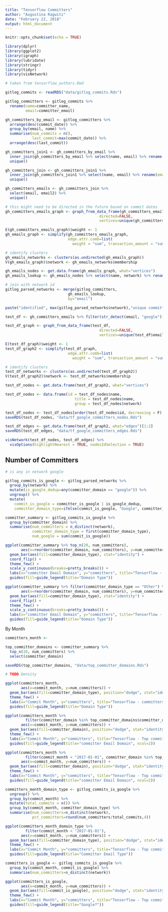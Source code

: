 ```yaml
---
title: "Tensorflow Committers"
author: "Augustina Ragwitz"
date: "February 22, 2018"
output: html_document
---
```


```r
knitr::opts_chunk$set(echo = TRUE)
```

```r

library(dplyr)
library(ggplot2)
library(igraph)
library(lubridate)
library(stringr)
library(tidyr)
library(visNetwork)
```

```r
# taken from tensorflow_authors.Rmd

gitlog_commits <- readRDS("data/gitlog_commits.Rds")

gitlog_committers <- gitlog_commits %>%
  rename(name=committer_name, 
         email=committer_email)
```


```r
gh_committers_by_email <- gitlog_committers %>%
  arrange(desc(commit_date)) %>%
  group_by(email, name) %>%
  summarise(num_commits = n(), 
            last_commit=max(commit_date)) %>%
  arrange(desc(last_commit)) 

gh_committers_join1 <- gh_committers_by_email %>%
  inner_join(gh_committers_by_email %>% select(name, email) %>% rename(name2=name), "email") %>%
  unique()

gh_committers_join <- gh_committers_join1 %>%
  inner_join(gh_committers_join1 %>% select(name, email) %>% rename(email2=email), "name") %>%
  unique()

gh_committers_emails <- gh_committers_join %>%
  select(email, email2) %>%
  unique()

# this might need to be directed in the future based on commit dates
gh_committers_emails_graph <- graph_from_data_frame(gh_committers_emails, 
                                          directed=FALSE,
                                          vertices=unique(gh_committers_emails$email2))

E(gh_committers_emails_graph)$weight <- 1
gh_emails_graph <- simplify(gh_committers_emails_graph, 
                            edge.attr.comb=list(
                              weight = "sum", transaction_amount = "sum", function(x)length(x)))

# identify clusters
gh_emails_networks <- clusters(as.undirected(gh_emails_graph))
V(gh_emails_graph)$network <- gh_emails_networks$membership

gh_emails_nodes <- get.data.frame(gh_emails_graph, what="vertices")
gh_emails_lookup <- gh_emails_nodes %>% select(name, network) %>% rename(email=name)

# join with network id
gitlog_parsed_networks <- merge(gitlog_committers,
                            gh_emails_lookup,
                            by="email")

paste("identified", max(gitlog_parsed_networks$network),"unique committers from", n_distinct(gh_emails_lookup$email),"emails")
```


```r
test_df <- gh_committers_emails %>% filter(str_detect(email, "google"))

test_df_graph <- graph_from_data_frame(test_df, 
                                          directed=FALSE,
                                          vertices=unique(test_df$email2))

E(test_df_graph)$weight <- 1
test_df_graph2 <- simplify(test_df_graph, 
                            edge.attr.comb=list(
                              weight = "sum", transaction_amount = "sum", function(x)length(x)))

# identify clusters
test_df_networks <- clusters(as.undirected(test_df_graph2))
V(test_df_graph2)$network <- test_df_networks$membership

test_df_nodes <- get.data.frame(test_df_graph2, what="vertices")

test_df_nodes <- data.frame(id = test_df_nodes$name, 
                               title = test_df_nodes$name, 
                               group = test_df_nodes$network)

test_df_nodes <- test_df_nodes[order(test_df_nodes$id, decreasing = F),]
saveRDS(test_df_nodes, "data/tf_google_committers_nodes.Rds")

test_df_edges <- get.data.frame(test_df_graph2, what="edges")[1:2]
saveRDS(test_df_edges, "data/tf_google_committers_edges.Rds")

visNetwork(test_df_nodes, test_df_edges) %>%
  visOptions(highlightNearest = TRUE, nodesIdSelection = TRUE)
```

## Number of Committers

```r

# is any in network google

gitlog_commits_is_google <- gitlog_parsed_networks %>%
  group_by(network) %>%
  mutate(is_google_dedup=any(committer_domain == "google")) %>%
  ungroup() %>%
  mutate(
    commit_is_google = committer_is_google | is_google_dedup,
    committer_domain_type=ifelse(commit_is_google, "Google", committer_domain_type))

```

```r
committer_summary <- gitlog_commits_is_google %>%
  group_by(committer_domain) %>%
  summarise(num_committers = n_distinct(network),
            committer_domain_type = first(committer_domain_type),
            num_google = sum(commit_is_google))

ggplot(committer_summary %>% top_n(20, num_committers), 
       aes(x=reorder(committer_domain, num_committers), y=num_committers)) +
  geom_bar(aes(fill=committer_domain_type), stat="identity") +
  coord_flip() +
  theme_few() +
  scale_y_continuous(breaks=pretty_breaks()) +
  labs(x="committer Email Domain", y="committers", title="Tensorflow - Total committers by Company") +
  guides(fill=guide_legend(title="Domain Type"))

ggplot(committer_summary %>% filter(committer_domain_type == "Other") %>% top_n(10, num_committers), 
       aes(x=reorder(committer_domain, num_committers), y=num_committers)) +
  geom_bar(aes(fill=committer_domain_type), stat="identity") +
  coord_flip() +
  theme_few() +
  scale_y_continuous(breaks=pretty_breaks()) +
  labs(x="committer Email Domain", y="committers", title="Tensorflow - Top 10 Total committers by Company") +
  guides(fill=guide_legend(title="Domain Type"))

```
By Month

```r

committers_month <- 

top_committer_domains <- committer_summary %>% 
  top_n(10, num_committers) %>% 
  select(committer_domain)

saveRDS(top_committer_domains, "data/top_committer_domains.Rds")

# TODO Density

ggplot(committers_month, 
       aes(x=commit_month, y=num_committers)) +
  geom_bar(aes(fill=committer_domain_type), position="dodge", stat="identity") +
  theme_few() +
  labs(x="Commit Month", y="committers", title="Tensorflow - committers per Month") +
  guides(fill=guide_legend(title="Domain Type"))

ggplot(committers_month %>% 
         filter(committer_domain %in% top_committer_domains$committer_domain), 
       aes(x=commit_month, y=num_committers)) +
  geom_bar(aes(fill=committer_domain), position="dodge", stat="identity") +
  theme_few() +
  labs(x="Commit Month", y="committers", title="Tensorflow - Top committers per Month") +
  guides(fill=guide_legend(title="committer Email Domain", ncol=2))

ggplot(committers_month %>% 
         filter(commit_month < "2017-01-01", committer_domain %in% top_committer_domains$committer_domain), 
       aes(x=commit_month, y=num_committers)) +
  geom_bar(aes(fill=committer_domain), position="dodge", stat="identity") +
  theme_few() +
  labs(x="Commit Month", y="committers", title="Tensorflow - Top committers per Month") +
  guides(fill=guide_legend(title="committer Email Domain", ncol=2))

```

```r
committers_month_domain_type <- gitlog_commits_is_google %>%
  ungroup() %>%
  group_by(commit_month) %>%
  mutate(total_commits = n()) %>%
  group_by(commit_month, committer_domain_type) %>%
  summarise(num_committers=n_distinct(network),
            pct_committers=round(num_committers/total_commits,4))

ggplot(committers_month_domain_type %>% 
         filter(commit_month < "2017-01-01"), 
       aes(x=commit_month, y=num_committers)) +
  geom_bar(aes(fill=committer_domain_type), position="dodge", stat="identity") +
  theme_few() +
  labs(x="Commit Month", y="committers", title="Tensorflow - Top committers per Month") +
  guides(fill=guide_legend(title="Committer Email Type"))

committers_is_google <- gitlog_commits_is_google %>%
  group_by(commit_month, commit_is_google) %>%
  summarise(num_committers=n_distinct(network))

ggplot(committers_is_google, 
       aes(x=commit_month, y=num_committers)) +
  geom_bar(aes(fill=commit_is_google), position="dodge", stat="identity") +
  theme_few() +
  labs(x="Commit Month", y="committers", title="Tensorflow - Top committers per Month") +
  guides(fill=guide_legend(title="Google?"))
```

